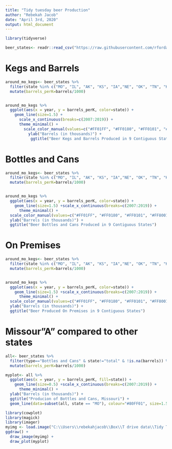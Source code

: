 ---
title: "Tidy tuesday beer Production"
author: "Rebekah Jacob"
date: "April 3rd, 2020"
output: html_document
---


```{r message=FALSE}

library(tidyverse)

beer_states<- readr::read_csv("https://raw.githubusercontent.com/rfordatascience/tidytuesday/master/data/2020/2020-03-31/beer_states.csv")

```

# Kegs and Barrels
```{r}
around_mo_kegs<- beer_states %>%
  filter(state %in% c("MO", "IL", "AK", "KS", "IA","NE", "OK", "TN", "KY") & type=="Kegs and Barrels") %>%
  mutate(barrels_perK=barrels/1000)


around_mo_kegs %>%
  ggplot(aes(x = year, y = barrels_perK, color=state)) + 
    geom_line(size=1.5) +
      scale_x_continuous(breaks=c(2007:2019)) +
      theme_minimal() +
        scale_color_manual(values=c("#FF01FF", "#FF0180", "#FF0101", "#FF8001", "#FFFF01", "#80FF01", "#600060", "#800180", "#400040")) +
          ylab("Barrels (in thousands)") +
           ggtitle("Beer Kegs and Barrels Produced in 9 Contiguous States")
````

# Bottles and Cans
``` {r}
around_mo_kegs<- beer_states %>%
  filter(state %in% c("MO", "IL", "AK", "KS", "IA","NE", "OK", "TN", "KY") & type=="Bottles and Cans") %>%
  mutate(barrels_perK=barrels/1000)


around_mo_kegs %>%
  ggplot(aes(x = year, y = barrels_perK, color=state)) + 
    geom_line(size=1.5) +scale_x_continuous(breaks=c(2007:2019)) +
      theme_minimal() +
  scale_color_manual(values=c("#FF01FF", "#FF0180", "#FF0101", "#FF8001", "#FFFF01", "#80FF01", "#600060", "#800180", "#400040")) +
  ylab("Barrels (in thousands)") +
  ggtitle("Beer Bottles and Cans Produced in 9 Contiguous States")
```

# On Premises
``` {r}
around_mo_kegs<- beer_states %>%
  filter(state %in% c("MO", "IL", "AK", "KS", "IA","NE", "OK", "TN", "KY") & type=="On Premises") %>%
  mutate(barrels_perK=barrels/1000)


around_mo_kegs %>%
  ggplot(aes(x = year, y = barrels_perK, color=state)) + 
    geom_line(size=1.5) +scale_x_continuous(breaks=c(2007:2019)) +
      theme_minimal() +
  scale_color_manual(values=c("#FF01FF", "#FF0180", "#FF0101", "#FF8001", "#FFFF01", "#80FF01", "#600060", "#800180", "#400040")) +
  ylab("Barrels (in thousands)") +
  ggtitle("Beer Produced On Premises in 9 Contiguous States")
```

# Missour"A" compared to other states

``` {r}
all<- beer_states %>%
  filter(type=="Bottles and Cans" & state!="total" & !is.na(barrels)) %>%
  mutate(barrels_perK=barrels/1000)

myplot<- all %>%
  ggplot(aes(x = year, y = barrels_perK, fill=state)) + 
    geom_line(size=0.5) +scale_x_continuous(breaks=c(2007:2019)) +
      theme_minimal() +
  ylab("Barrels (in thousands)") +
  ggtitle("Producion of Bottles and Cans, Missouri") +
  geom_line(data=subset(all, state == "MO"), colour="#80FF01", size=1.5)

library(cowplot)
library(magick)
library(imager)
myimg <- load.image("C:\\Users\\rebekahjacob\\Box\\T drive data\\Tidy Tuesdays\\busch_family.jpg")
ggdraw() +
  draw_image(myimg) +
  draw_plot(myplot)
```

